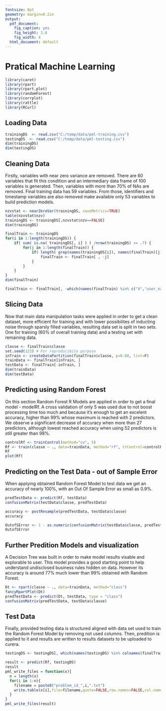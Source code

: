 ```yaml
---
fontsize: 8pt
geometry: margin=0.2in
output:
  pdf_document:
    fig_caption: yes
    fig_height: 3.6
    fig_width: 4
  html_document: default
---
```

Pratical Machine Learning
======================================

```r
library(caret)
library(rpart)
library(rpart.plot)
library(randomForest)
library(corrplot)
library(rattle)
library(RCurl)
```

## Loading Data

```r
trainingDS  <- read.csv("C:/temp/data/pml-training.csv")
testingDS  <- read.csv("C:/temp/data/pml-testing.csv")
dim(trainingDS)
dim(testingDS)
```

## Cleaning Data
Firstly, variables with near zero variance are removed. There are 60 variables that fit this condition and an intermediary data frame of 100 variables is generated. Then, variables with more than 70% of NAs are removed. Final training data has 59 variables. From those, identifiers and timestamp variables are also removed make available only 53 variables to build prediction models.

```r
nzvstat <- nearZeroVar(trainingDS, saveMetrics=TRUE)
table(nzvstat$nzv)
trainingDS <- trainingDS[,nzvstat$nzv==FALSE]
dim(trainingDS)

finalTrain <- trainingDS
for(i in 1:length(trainingDS)) {
    if( sum( is.na( trainingDS[, i] ) ) /nrow(trainingDS) >= .7) {
        for(j in 1:length(finalTrain)) {
            if( length( grep(names(trainingDS[i]), names(finalTrain)[j]) ) == 1)  {
                finalTrain <- finalTrain[ , -j]
            }   
        } 
    }
}
dim(finalTrain)

finalTrain <- finalTrain[, -which(names(finalTrain) %in% c("X","user_name","raw_timestamp_part_1","raw_timestamp_part_2","cvtd_timestamp","num_window"))]
```

## Slicing Data
Now that main data manipulation tasks were applied in order to get a clean dataset, more efficient for training and with lower possibilites of inducting noise through sparsly filled variables, resulting data set is split in two sets. One for training (60% of overall training data) and a testing set with remaining data.

```r
classe <- finalTrain$classe
set.seed(123) # For reproducibile purpose
inTrain <- createDataPartition(finalTrain$classe, p=0.60, list=F)
trainData <- finalTrain[inTrain, ]
testData <- finalTrain[-inTrain, ]
dim(trainData)
dim(testData)
```

## Predicting using Random Forest
On this section Random Forest R Models are applied in order to get a final model - modelRf. A cross validation of only 5 was used due to not boost processing time too much and because it's enough to get an excelent accuracy, higher than 99% whose maximum is reached with 2 predictors. We observe a significant decrease of accuracy when more than 27 predictors, although lowest reached accuracy when using 52 predictors is still greater than 98%.

```r
controlRf <- trainControl(method="cv", 5)
Rf <- train(classe ~ ., data=trainData, method="rf", trControl=controlRf, ntree=250)
Rf
plot(Rf)
```

## Predicting on the Test Data - out of Sample Error
When applying obtained Random Forest Model to test data we get an accuracy of nearly 100%, with an Out Of Sample Error as small as 0.9%.

```r
predTestData <- predict(Rf, testData)
confusionMatrix(testData$classe, predTestData)

accuracy <- postResample(predTestData, testData$classe)
accuracy

OutofSError <- 1 - as.numeric(confusionMatrix(testData$classe, predTestData)$overall[1])
OutofSError
```

## Further Predition Models and visualization
A Decision Tree was built in order to make model results visable and explorable to user. This model provides a good starting point to help understand undisclosed business rules hidden on data. However its accuracy is around 77% much lower than 99% obtained with Random Forest.

```r
Dt <- rpart(classe ~ ., data=trainData, method="class")
fancyRpartPlot(Dt)
predTestData <- predict(Dt, testData, type = "class")
confusionMatrix(predTestData, testData$classe)
```

## Test Data
Finally, provided testing data is structured aligned with data set used to train the Random Forest Model by removing not used columns. Then, predition is applied to it and results are written to results datasets to be uploaded to curera.

```r
testingDS <- testingDS[, which(names(testingDS) %in% colnames(finalTrain))]

result <- predict(Rf, testingDS)
result
pml_write_files = function(x){
  n = length(x)
  for(i in 1:n){
    filename = paste0("problem_id_",i,".txt")
    write.table(x[i],file=filename,quote=FALSE,row.names=FALSE,col.names=FALSE)
  }
}
pml_write_files(result)
```
